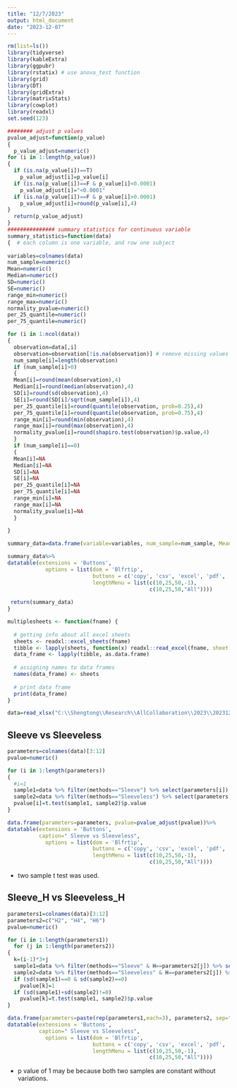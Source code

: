 ```yaml
---
title: "12/7/2023"
output: html_document
date: "2023-12-07"
---
```


```r
rm(list=ls())
library(tidyverse)
library(kableExtra)
library(ggpubr)
library(rstatix) # use anova_test function 
library(grid)
library(DT)
library(gridExtra)
library(matrixStats)
library(cowplot)
library(readxl)
set.seed(123)
```




```r
######## adjust p values 
pvalue_adjust=function(p_value)
{
  p_value_adjust=numeric()
for (i in 1:length(p_value))
{
  if (is.na(p_value[i])==T)
    p_value_adjust[i]=p_value[i]
  if (is.na(p_value[i])==F & p_value[i]<0.0001)
    p_value_adjust[i]="<0.0001"
  if (is.na(p_value[i])==F & p_value[i]>0.0001)
    p_value_adjust[i]=round(p_value[i],4)
}
  return(p_value_adjust)
}
############### summary statistics for continuous variable 
summary_statistics=function(data)
{  # each column is one variable, and row one subject 
  
variables=colnames(data)
num_sample=numeric()
Mean=numeric()
Median=numeric()
SD=numeric()
SE=numeric()
range_min=numeric()
range_max=numeric()
normality_pvalue=numeric()
per_25_quantile=numeric()
per_75_quantile=numeric()

for (i in 1:ncol(data))
{
  observation=data[,i]
  observation=observation[!is.na(observation)] # remove missing values 
  num_sample[i]=length(observation)
  if (num_sample[i]>0)
  {
  Mean[i]=round(mean(observation),4)
  Median[i]=round(median(observation),4)
  SD[i]=round(sd(observation),4)
  SE[i]=round(SD[i]/sqrt(num_sample[i]),4)
  per_25_quantile[i]=round(quantile(observation, prob=0.25),4)
  per_75_quantile[i]=round(quantile(observation, prob=0.75),4)
  range_min[i]=round(min(observation),4)
  range_max[i]=round(max(observation),4)
  normality_pvalue[i]=round(shapiro.test(observation)$p.value,4)
  }
  if (num_sample[i]==0)
  {
  Mean[i]=NA
  Median[i]=NA
  SD[i]=NA
  SE[i]=NA
  per_25_quantile[i]=NA
  per_75_quantile[i]=NA
  range_min[i]=NA
  range_max[i]=NA
  normality_pvalue[i]=NA
  }
  
}

summary_data=data.frame(variable=variables, num_sample=num_sample, Mean=Mean, Median=Median, SD=SD, SE=SE,per_25_quantile, per_75_quantile, Range_low=range_min, Range_upper=range_max, normality_pvalue=normality_pvalue)

summary_data%>%
datatable(extensions = 'Buttons',
            options = list(dom = 'Blfrtip',
                           buttons = c('copy', 'csv', 'excel', 'pdf', 'print'),
                           lengthMenu = list(c(10,25,50,-1),
                                             c(10,25,50,"All"))))
  
 return(summary_data) 
}

multiplesheets <- function(fname) {
   
  # getting info about all excel sheets
  sheets <- readxl::excel_sheets(fname)
  tibble <- lapply(sheets, function(x) readxl::read_excel(fname, sheet = x))
  data_frame <- lapply(tibble, as.data.frame)
    
  # assigning names to data frames
  names(data_frame) <- sheets
    
  # print data frame
  print(data_frame)
}


```



```r
data=read_xlsx("C:\\Shengtong\\Research\\AllCollaboration\\2023\\202312\\Jenna\\Jenna Data for Statistics.xlsx")
```


## Sleeve vs Sleeveless 

```r
parameters=colnames(data)[3:12]
pvalue=numeric()

for (i in 1:length(parameters))
{
  #i=1
  sample1=data %>% filter(methods=="Sleeve") %>% select(parameters[i]) %>% pull()
  sample2=data %>% filter(methods=="Sleeveless") %>% select(parameters[i]) %>% pull()
  pvalue[i]=t.test(sample1, sample2)$p.value
}

data.frame(parameters=parameters, pvalue=pvalue_adjust(pvalue))%>%
datatable(extensions = 'Buttons',
          caption=" Sleeve vs Sleeveless",
            options = list(dom = 'Blfrtip',
                           buttons = c('copy', 'csv', 'excel', 'pdf', 'print'),
                           lengthMenu = list(c(10,25,50,-1),
                                             c(10,25,50,"All"))))

```

* two sample t test was used. 


## Sleeve_H vs Sleeveless_H

```r
parameters1=colnames(data)[3:12]
parameters2=c("H2", "H4", "H6")
pvalue=numeric()

for (i in 1:length(parameters1))
  for (j in 1:length(parameters2))
{
  k=(i-1)*3+j
  sample1=data %>% filter(methods=="Sleeve" & H==parameters2[j]) %>% select(parameters[i]) %>% pull()
  sample2=data %>% filter(methods=="Sleeveless" & H==parameters2[j]) %>% select(parameters[i]) %>% pull()
  if (sd(sample1)==0 & sd(sample2)==0)
    pvalue[k]=1
  if (sd(sample1)+sd(sample2)!=0)
    pvalue[k]=t.test(sample1, sample2)$p.value
}

data.frame(parameters=paste(rep(parameters1,each=3), parameters2, sep="_"), pvalue=pvalue_adjust(pvalue))%>%
datatable(extensions = 'Buttons',
          caption=" Sleeve vs Sleeveless",
            options = list(dom = 'Blfrtip',
                           buttons = c('copy', 'csv', 'excel', 'pdf', 'print'),
                           lengthMenu = list(c(10,25,50,-1),
                                             c(10,25,50,"All"))))

```
* p value of 1 may be because both two samples are constant without variations. 

